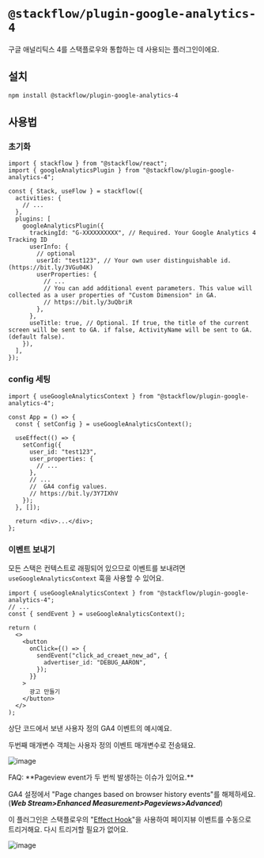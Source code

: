 
# `@stackflow/plugin-google-analytics-4`

구글 애널리틱스 4를 스택플로우와 통합하는 데 사용되는 플러그인이에요.

## 설치

```bash npm2bun copy
npm install @stackflow/plugin-google-analytics-4
```

## 사용법
### 초기화

```tsx showLineNumbers filename="stackflow.ts" copy
import { stackflow } from "@stackflow/react";
import { googleAnalyticsPlugin } from "@stackflow/plugin-google-analytics-4";

const { Stack, useFlow } = stackflow({
  activities: {
    // ...
  },
  plugins: [
    googleAnalyticsPlugin({
      trackingId: "G-XXXXXXXXXX", // Required. Your Google Analytics 4 Tracking ID
      userInfo: {
        // optional
        userId: "test123", // Your own user distinguishable id. (https://bit.ly/3VGu04K)
        userProperties: {
          // ...
          // You can add additional event parameters. This value will collected as a user properties of "Custom Dimension" in GA.
          // https://bit.ly/3uQbriR
        },
      },
      useTitle: true, // Optional. If true, the title of the current screen will be sent to GA. if false, ActivityName will be sent to GA.(default false).
    }),
  ],
});
```

### config 세팅

```tsx showLineNumbers filename="App.tsx" copy
import { useGoogleAnalyticsContext } from "@stackflow/plugin-google-analytics-4";

const App = () => {
  const { setConfig } = useGoogleAnalyticsContext();

  useEffect(() => {
    setConfig({
      user_id: "test123",
      user_properties: {
        // ...
      },
      // ...
      //  GA4 config values.
      // https://bit.ly/3Y7IXhV
    });
  }, []);

  return <div>...</div>;
};
```

### 이벤트 보내기

모든 스택은 컨텍스트로 래핑되어 있으므로 이벤트를 보내려면 `useGoogleAnalyticsContext` 훅을 사용할 수 있어요.

```tsx showLineNumbers filename="AdCreateButton.tsx" copy
import { useGoogleAnalyticsContext } from "@stackflow/plugin-google-analytics-4";
// ...
const { sendEvent } = useGoogleAnalyticsContext();

return (
  <>
    <button
      onClick={() => {
        sendEvent("click_ad_creaet_new_ad", {
          advertiser_id: "DEBUG_AARON",
        });
      }}
    >
      광고 만들기
    </button>
  </>
);
```

상단 코드에서 보낸 사용자 정의 GA4 이벤트의 예시예요.

두번째 매개변수 객체는 사용자 정의 이벤트 매개변수로 전송돼요.

![image](https://user-images.githubusercontent.com/29659112/206271251-91f63efa-0583-4846-b4d5-79ed2ff0a881.png)

<Callout>
FAQ: **Pageview event가 두 번씩 발생하는 이슈가 있어요.**

GA4 설정에서 "Page changes based on browser history events"를 해제하세요. (**_Web Stream>Enhanced Measurement>Pageviews>Advanced_**)

이 플러그인은 스택플로우의 "[Effect Hook](/ko/docs/advanced/write-plugin#%EC%9D%B4%ED%8E%99%ED%8A%B8-%ED%9B%85)"을 사용하여 페이지뷰 이벤트를 수동으로 트리거해요. 다시 트리거할 필요가 없어요.

![image](https://user-images.githubusercontent.com/29659112/206275171-57270f54-ac1c-4e0d-b58c-916a842c99b8.png)
</Callout>